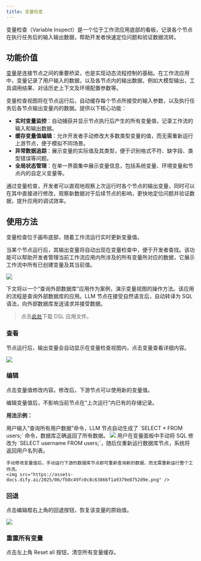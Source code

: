```yaml
---
title: 变量检查
---
```


变量检查（Variable Inspect）是一个位于工作流应用底部的看板，记录各个节点在执行任务后的输入输出数据，帮助开发者快速定位问题和验证数据流转。 

## 功能价值

[变量](/versions/3-0-x/zh-cn/user-guide/workflow/variables)是连接节点之间的重要桥梁，也是实现动态流程控制的基础。在工作流应用中，变量记录了用户输入的数据，以及各节点内的输出数据，例如大模型输出，工具调用结果、对话历史上下文及环境配置参数等。

变量检查视图将在节点运行后，自动缓存每个节点所接受的输入参数，以及执行任务后各节点输出变量内的数据。提供以下核心功能：

- **实时变量监控**：自动捕获并显示节点执行后产生的所有变量值，记录工作流的输入和输出数据。
- **缓存变量值编辑**：允许开发者手动修改大多数类型变量的值，而无需重新运行上游节点，便于模拟不同场景。
- **异常数据追踪**：展示变量的实际值及其类型，便于识别格式不符、缺字段、类型错误等问题。
- **全局状态管理**：在单一界面集中展示变量信息，包括系统变量、环境变量和节点内的自定义变量等。

通过变量检查，开发者可以直观地观察上次运行时各个节点的输出变量，同时可以在其中直接进行修改，观察新数据对于后续节点的影响，更快地定位问题并验证数据，提升应用的调试效率。

## 使用方法

变量检查位于画布底部，随着工作流运行实时更新变量值。

当某个节点运行后，其输出变量将自动出现在变量检查中，便于开发者查找。该功能可以帮助开发者管理当前工作流应用内所涉及的所有变量所对应的数据，它展示工作流中所有已创建变量及其当前值。

![](https://assets-docs.dify.ai/2025/06/38f26d7339f64abfdfb6955b1c34f4ae.png)

下文将以一个“查询外部数据库”应用作为案例，演示变量视图的操作方法。该应用的流程是查询外部数据库的应用。LLM 节点在接受自然语言后，自动转译为 SQL 语法，向外部数据库发送请求并接受数据。

> 点击[此处](https://assets-docs.dify.ai/2025/06/ac4da5ed5506f8a34aae7f0b88323f37.yml)下载 DSL 应用文件。

### 查看

节点运行后，输出变量会自动显示在变量检查视图内，点击变量查看详细内容。

![](https://assets-docs.dify.ai/2025/06/94a4741c25204db5fd1281ec475093d9.png)

### 编辑

点击变量值修改内容。修改后，下游节点可以使用新的变量值。

<Info>
    编辑变量值后，不影响当前节点在“上次运行”内已有的存储记录。    
</Info>

**用法示例：**

<Steps>
  <Step title="默认运行结果">
    用户输入“查询所有用户数据”命令，LLM 节点自动生成了 `SELECT * FROM users;` 命令，数据库正确返回了所有数据。
    <img src="https://assets-docs.dify.ai/2025/06/dcf4b0048bf1ed802369ab10731a4848.png" />
  </Step>
  <Step title="修改变量值后的结果">
    用户在变量面板中手动将 SQL 修改为 `SELECT username FROM users;`，随后仅重新运行数据库节点，系统将返回用户名列表。

    手动修改变量值后，手动运行下游的数据库节点即可重新查询新的数据，而无需重新运行整个工作流。
    <img src="https://assets-docs.dify.ai/2025/06/fb8c49fc0c8c63866f1a9379e8752d9e.png" />
  </Step>
</Steps>

### 回退

点击编辑框右上角的回退按钮，恢复该变量的原始值。

![](https://assets-docs.dify.ai/2025/06/b713290543a0feb95ecab65336e97483.png)

### 重置所有变量

点击左上角 Reset all 按钮，清空所有变量缓存。
